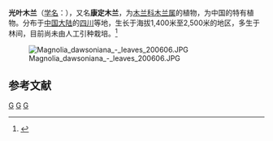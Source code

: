 {{Speciesbox 
| taxon = Magnolia dawsoniana
| authority = Rehd. et Wils.
}}
'''光叶木兰'''（[[学名|学名]]：{{lang|la|''Magnolia dawsoniana''}}），又名'''康定木兰'''，为[[木兰科|木兰科]][[木兰属|木兰属]]的植物，为中国的特有植物。分布于[[中国大陆|中国大陆]]的[[四川|四川]]等地，生长于海拔1,400米至2,500米的地区，多生于林间，目前尚未由人工引种栽培。<ref>{{cite web| url =http://www.bioinfo.cn/db05/KmzwSpecies.php?action=view&id=12689| title =光叶木兰| work =《中国高等植物数据库全库》| publisher =中国科学院微生物研究所| author =昆明植物研究所| accessdate =2009-02-24| deadurl =yes| archiveurl =https://web.archive.org/web/20160305004406/http://www.bioinfo.cn/db05/KmzwSpecies.php?action=view&id=12689| archivedate =2016-03-05}}</ref>

[[File:Magnolia_dawsoniana_-_leaves_200606.JPG|thumb]]
== 参考文献 ==
{{reflist}}
{{Taxonbar|from=Q1319386}}

[[Category:木兰属|G]]
[[Category:中國特有植物|G]]
[[Category:四川植物|G]]